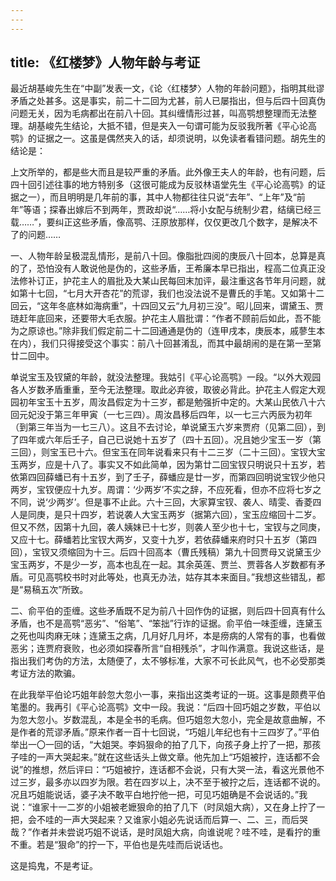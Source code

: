 ```yaml
---
---
---
```

title: 《红楼梦》人物年龄与考证
---




最近胡基峻先生在“中副”发表一文，《论〈红楼梦〉人物的年龄问题》，指明其纰谬矛盾之处甚多。这是事实，前二十二回为尤甚，前人已屡指出，但与后四十回真伪问题无关，因为毛病都出在前八十回。其纠缠情形过甚，叫高鹗想整理而无法整理。胡基峻先生结论，大抵不错，但是夹入一句谓可能为反驳我所著《平心论高鹗》的证据之一。这虽是偶然夹入的话，却须说明，以免读者看错问题。胡先生的结论是：

上文所举的，都是些大而且是较严重的矛盾。此外像王夫人的年龄，也有问题，后四十回引述往事的地方特别多（这很可能成为反驳林语堂先生《平心论高鹗》的证据之一），而且明明是几年前的事，其中人物都往往只说“去年”、“上年”及“前年”等语；探春出嫁后不到两年，贾政却说“……将小女配与统制少君，结缡已经三载……”，要纠正这些矛盾，像高鹗、汪原放那样，仅仅更改几个数字，是解决不了的问题……

一、人物年龄呈极混乱情形，是前八十回。像脂批四阅的庚辰八十回本，总算是真的了，恐怕没有人敢说他是伪的，这些矛盾，王希廉本早已指出，程高二位真正没法修补订正，护花主人的眉批及大某山民每回末加评，最注重这各节年月问题，就如第十七回，“七月大开杏花”的荒谬，我们也没法说不是曹氏的手笔。又如第十二回云，“这年冬底林如海病重”，十四回又云“九月初三没”。昭儿回来，谓黛玉、贾琏赶年底回来，还要带大毛衣服。护花主人眉批谓：“作者不顾前后如此，吾不能为之原谅也。”除非我们假定前二十二回通通是伪的（连甲戌本，庚辰本，戚蓼生本在内），我们只得接受这个事实：前八十回甚淆乱，而其中最胡闹的是在第一至第廿二回中。

单说宝玉及钗黛的年龄，就没法整理。我姑引《平心论高鹗》一段。“以外大观园各人岁数矛盾重重，至今无法整理。取此必弃彼，取彼必背此。护花主人假定大观园初年宝玉十五岁，周汝昌假定为十三岁，都是勉强折中定的。大某山民依八十六回元妃没于第三年甲寅（一七三四）。周汝昌移后四年，以一七三六丙辰为初年（到第三年当为一七三八）。这且不去讨论，单说黛玉六岁来贾府（见第二回），到了四年或六年后壬子，自己已说她十五岁了（四十五回）。况且她少宝玉一岁（第三回），则宝玉已十六。但宝玉在同年说看来只有十二三岁（二十三回）。宝钗大宝玉两岁，应是十八了。事实又不如此简单，因为第廿二回宝钗只明说只十五岁，若依第四回薛蟠已有十五岁，到了壬子，薛蟠应是廿一岁，而第四回明说宝钗少他只两岁，宝钗便应十九岁。周谓：‘少两岁’不实之辞，不应死看，但亦不应将七岁之不同，说‘少两岁’。但是事不止此。六十三回，大家算宝钗、袭人、晴雯、香菱四人是同庚，是只十四岁，若说袭人大宝玉两岁（据第六回），宝玉应缩回十二岁。但又不然，因第十九回，袭人姨妹已十七岁，则袭人至少也十七，宝钗与之同庚，又应十七。薛蟠若比宝钗大两岁，又变十九岁，若依薛蟠来府时只十五岁（第四回），宝钗又须缩回为十三。后四十回高本（曹氏残稿）第九十回贾母又说黛玉少宝玉两岁，不是少一岁，高本也乱在一起。其余英莲、贾兰、贾蓉各人岁数都有矛盾。可见高鹗校书时对此等处，也真无办法，姑存其本来面目。”我想这些错乱，都是“易稿五次”所致。

二、俞平伯的歪缠。这些矛盾既不足为前八十回作伪的证据，则后四十回真有什么矛盾，也不是高鹗“恶劣”、“俗笔”、“笨拙”行诈的证据。俞平伯一味歪缠，连黛玉之死也叫肉麻无味；连黛玉之病，几月好几月坏，本是痨病的人常有的事，也看做恶劣；连贾府衰败，也必须如探春所言“自相残杀”，才叫作满意。我说这些话，是指出我们考伪的方法，太随便了，太不够标准，大家不可长此风气，也不必受那类考证方法的欺骗。

在此我举平伯论巧姐年龄忽大忽小一事，来指出这类考证的一斑。这事是颇费平伯笔墨的。我再引《平心论高鹗》文中一段。我说：“后四十回巧姐之岁数，平伯以为忽大忽小。岁数混乱，本是全书的毛病。但巧姐忽大忽小，完全是故意曲解，不是作者的荒谬矛盾。”原来作者一百十七回说，“巧姐儿年纪也有十三四岁了。”平伯举出一〇一回的话，“大姐哭。李妈狠命的拍了几下，向孩子身上拧了一把，那孩子哇的一声大哭起来。”就在这些话头上做文章。他先加上“巧姐被拧，连话都不会说”的推想，然后评曰：“巧姐被拧，连话都不会说，只有大哭一法，看这光景他不过三岁，最多亦以四岁为限。若在四岁以上，决不至于被拧之后，连话都不说的。况且巧姐能说话，婆子决不敢平白地拧他一把，可见巧姐确是不会说话的。”我说：“谁家十一二岁的小姐被老嬷狠命的拍了几下（时凤姐大病），又在身上拧了一把，会不哇的一声大哭起来？又谁家小姐必先说话而后算一、二、三，而后哭哉？”作者并未尝说巧姐不说话，是时凤姐大病，向谁说呢？哇不哇，是看拧的重不重。若是“狠命”的拧一下，平伯也是先哇而后说话也。

这是捣鬼，不是考证。